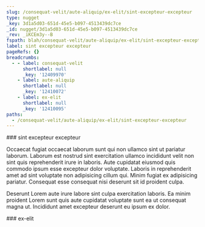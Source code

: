 ```yaml
---
slug: /consequat-velit/aute-aliquip/ex-elit/sint-excepteur-excepteur
type: nugget
_key: 3d1a5d03-651d-45e5-b097-4513439dc7ce
_id: nugget/3d1a5d03-651d-45e5-b097-4513439dc7ce
_rev: _iKCEm3y--B
fspath: blah/consequat-velit/aute-aliquip/ex-elit/sint-excepteur-excepteur.md
label: sint excepteur excepteur
pageRefs: {}
breadcrumbs:
  - - label: consequat-velit
      shortlabel: null
      _key: '12409970'
    - label: aute-aliquip
      shortlabel: null
      _key: '12410072'
    - label: ex-elit
      shortlabel: null
      _key: '12410095'
paths:
  - /consequat-velit/aute-aliquip/ex-elit/sint-excepteur-excepteur
---
```


<NuggetArea>
<Nugget slug="/consequat-velit/aute-aliquip/ex-elit/sint-excepteur-excepteur" type="nugget" _key="3d1a5d03-651d-45e5-b097-4513439dc7ce" _id="nugget/3d1a5d03-651d-45e5-b097-4513439dc7ce" _rev="_iKCEm3y--B" fspath="blah/consequat-velit/aute-aliquip/ex-elit/sint-excepteur-excepteur.md" label="sint excepteur excepteur" paths="/consequat-velit/aute-aliquip/ex-elit/sint-excepteur-excepteur">
<NuggetBody>
### sint excepteur excepteur

Occaecat fugiat occaecat laborum sunt qui non ullamco sint ut pariatur laborum. Laborum est nostrud sint exercitation ullamco incididunt velit non sint quis reprehenderit irure in laboris. Aute cupidatat eiusmod quis commodo ipsum esse excepteur dolor voluptate. Laboris in reprehenderit amet ad sint voluptate non adipisicing cillum qui. Minim fugiat ex adipisicing pariatur. Consequat esse consequat nisi deserunt sit id proident culpa.

Deserunt Lorem aute irure labore sint culpa exercitation laboris. Ea minim proident Lorem sunt quis aute cupidatat voluptate sunt ea ut consequat magna ut. Incididunt amet excepteur deserunt eu ipsum ex dolor.

</NuggetBody>
<Breadcrumbs>
<Crumbs>
<Crumb _key="12409970" label="consequat-velit" /><Crumb _key="12410072" label="aute-aliquip" /><Crumb _key="12410095" label="ex-elit" />
</Crumbs>
</Breadcrumbs>
</Nugget>

<NuggetsInbound>
</NuggetsInbound>
<NuggetsOutbound>
</NuggetsOutbound>
</NuggetArea>
<PassagesInbound>
<Passage direction="inbound" type="passage" _key="12410095" _id="passage/12410095" _rev="_iKCEm3y---" label="ex-elit" passage="ex-elit" fspath="blah/consequat-velit/aute-aliquip/ex-elit" paths="/consequat-velit/aute-aliquip/ex-elit" slug="/consequat-velit/aute-aliquip/ex-elit">
<NuggetBody>
### ex-elit

</NuggetBody>
<Breadcrumbs>
<Crumbs>
<Crumb _key="12409970" label="consequat-velit" /><Crumb _key="12410072" label="aute-aliquip" />
</Crumbs>
</Breadcrumbs>
</Passage>

</PassagesInbound>
<PassagesOutbound>
</PassagesOutbound>